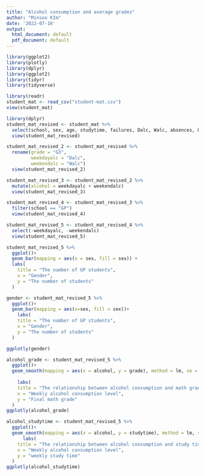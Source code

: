 ```yaml
---
title: "Alcohol consumption and average grades"
author: "Minsoo KIm"
date: '2022-07-16'
output:
  html_document: default
  pdf_document: default
---
```


```r
library(ggplot2)
library(plotly)
library(dplyr)
library(ggplot2)
library(tidyr)
library(tidyverse)
```


```r
library(readr)
student_mat <- read_csv("student-mat.csv")
view(student_mat)
```

```r
library(dplyr)
student_mat_revised <- student_mat %>%
  select(school, sex, age, studytime, failures, Dalc, Walc, absences, G3)
  view(student_mat_revised)
```

```r
student_mat_revised_2 <- student_mat_revised %>% 
  rename(grade = "G3",
         weekdayalc = "Dalc",
         weekendalc = "Walc")
  view(student_mat_revised_2)
```

```r
student_mat_revised_3 <- student_mat_revised_2 %>% 
  mutate(alcohol = weekdayalc + weekendalc)
  view(student_mat_revised_3)
```

```r
student_mat_revised_4 <- student_mat_revised_3 %>% 
  filter(school == "GP")
  view(student_mat_revised_4)
```

```r
student_mat_revised_5 <- student_mat_revised_4 %>% 
  select(-weekdayalc, -weekendalc)
  view(student_mat_revised_5)
```

```r
student_mat_revised_5 %>% 
  ggplot()+
  geom_bar(mapping = aes(x = sex, fill = sex)) +
  labs(
    title = "The number of GP students",
    x = "Gender",
    y = "The number of students"
  )
```

```r
gender <- student_mat_revised_5 %>% 
  ggplot()+
  geom_bar(mapping = aes(x=sex, fill = sex))+
    labs(
    title = "The number of GP students",
    x = "Gender",
    y = "The number of students"
  )

ggplotly(gender)
```


```r
alcohol_grade <- student_mat_revised_5 %>% 
  ggplot()+
  geom_smooth(mapping = aes(x = alcohol, y = grade), method = lm, se = FALSE, size = 2, color = "blue") +
  
    labs(
    title = "The relationship between alcohol consumption and math grade",
    x = "Weekly alcohol consumption level",
    y = "Final math grade"
  )
ggplotly(alcohol_grade)
```

```r
alcohol_studytime <- student_mat_revised_5 %>% 
  ggplot()+
  geom_smooth(mapping = aes(x = alcohol, y = studytime), method = lm, se = FALSE, size = 2, color = "blue") +
      labs(
    title = "The relationship between alcohol consumption and study time",
    x = "Weekly alcohol consumption level",
    y = "weekly study time"
  )
ggplotly(alcohol_studytime)
```

